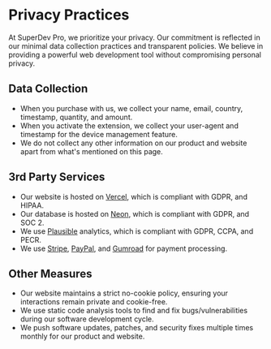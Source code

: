 # Privacy Practices

At SuperDev Pro, we prioritize your privacy. Our commitment is reflected in our minimal data collection practices and transparent policies. We believe in providing a powerful web development tool without compromising personal privacy.

## Data Collection

- When you purchase with us, we collect your name, email, country, timestamp, quantity, and amount.
- When you activate the extension, we collect your user-agent and timestamp for the device management feature.
- We do not collect any other information on our product and website apart from what's mentioned on this page.

## 3rd Party Services

- Our website is hosted on [Vercel](https://vercel.com), which is compliant with GDPR, and HIPAA.
- Our database is hosted on [Neon](https://neon.tech), which is compliant with GDPR, and SOC 2.
- We use [Plausible](https://plausible.io) analytics, which is compliant with GDPR, CCPA, and PECR.
- We use [Stripe](https://stripe.com), [PayPal](https://www.paypal.com), and [Gumroad](https://gumroad.com) for payment processing.

## Other Measures

- Our website maintains a strict no-cookie policy, ensuring your interactions remain private and cookie-free.
- We use static code analysis tools to find and fix bugs/vulnerabilities during our software development cycle.
- We push software updates, patches, and security fixes multiple times monthly for our product and website.
